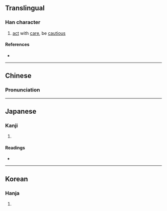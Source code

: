{{character info/new}}
{{also|眘|慎}}
==Translingual==

===Han character===
{{Han char|rn=61|rad=心|as=10|sn=13|four=|canj=PPBC|ids=⿰忄眞}}

# [[act]] with [[care]], be [[cautious]]

====References====
* {{Han ref|kx=0396.470|dkj=11024|dj=0735.340|hdz=42338.071|uh=613C|ud=24892}}

----

==Chinese==
{{zh-forms}}

===Pronunciation===
{{zh-pron
|m=shèn
|c=san6
|mc=y
|oc=
|ma=
|cat=
}}

----

==Japanese==

===Kanji===
{{ja-kanji|grade=|rs=心10}}

# {{defn|lang=ja|sort=心10}}

====Readings====
* {{ja-readings|on=[[しん]] (shin)|kun=[[つつしむ]] (tsutsushimu)}}

----

==Korean==

===Hanja===
{{ko-hanja|hangeul=신|eumhun=|rv=sin|mr=sin|y=sin}}

# {{defn|lang=ko|sort=心10}}